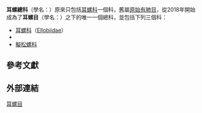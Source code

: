 {{Automatic taxobox
 |taxon=Ellobioidea
}}
'''耳螺總科'''（學名：{{lang|la|Ellobioidea}}）原來只包括[[耳螺科|耳螺科]]一個科，舊屬[[原始有肺目|原始有肺目]]，從2018年開始成為了'''耳螺目'''（學名：{{lang|la|Ellobiida}}）之下的唯一一個總科，並包括下列三個科{{r|Bouchet 2017}}：
*[[耳螺科|耳螺科]]（[[Ellobiidae|Ellobiidae]]）
*{{tsl|en|Otinidae}}
*[[擬松螺科|擬松螺科]]

==參考文獻==
{{reflist|refs=
<ref name="Bouchet 2017">{{Bouchet 2017}}</ref>
}}

==外部連結==
{{commonscat|Ellobioidea}}
{{Taxonbar}}
[[Category:耳螺目|]]
{{Mollusc-stub}}